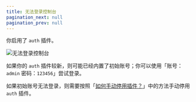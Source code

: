 ```yaml
---
title: 无法登录控制台
pagination_next: null
pagination_prev: null
---
```



<FaqPre />

你启用了 `auth` 插件。

![无法登录控制台](auth.png)

如果你的 `auth` 插件较新，则可能已经内置了初始账号；你可以使用「账号：`admin` 密码：`123456`」尝试登录。

如果初始账号无法登录，则需要按照「[如何手动停用插件？](/faq/7)」中的方法手动停用 `auth` 插件。

<FaqPost />
